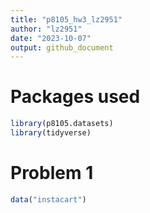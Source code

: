```yaml
---
title: "p8105_hw3_lz2951"
author: "lz2951"
date: "2023-10-07"
output: github_document
---
```


# Packages used

```r
library(p8105.datasets)
library(tidyverse)
```

# Problem 1

```r
data("instacart")
```

